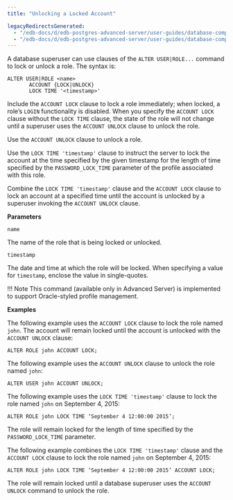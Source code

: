 ```yaml
---
title: "Unlocking a Locked Account"

legacyRedirectsGenerated:
  - "/edb-docs/d/edb-postgres-advanced-server/user-guides/database-compatibility-for-oracle-developers-guide/13/unlocking_a_locked_account.html"
  - "/edb-docs/d/edb-postgres-advanced-server/user-guides/database-compatibility-for-oracle-developers-guide/latest/unlocking_a_locked_account.html"
---
```


<div id="unlocking_a_locked_account" class="registered_link"></div>

A database superuser can use clauses of the `ALTER USER|ROLE...` command to lock or unlock a role. The syntax is:

```text
ALTER USER|ROLE <name>
       ACCOUNT {LOCK|UNLOCK}
       LOCK TIME '<timestamp>'
```

Include the `ACCOUNT LOCK` clause to lock a role immediately; when locked, a role’s `LOGIN` functionality is disabled. When you specify the `ACCOUNT LOCK` clause without the `LOCK TIME` clause, the state of the role will not change until a superuser uses the `ACCOUNT UNLOCK` clause to unlock the role.

Use the `ACCOUNT UNLOCK` clause to unlock a role.

Use the `LOCK TIME 'timestamp'` clause to instruct the server to lock the account at the time specified by the given timestamp for the length of time specified by the `PASSWORD_LOCK_TIME` parameter of the profile associated with this role.

Combine the `LOCK TIME 'timestamp'` clause and the `ACCOUNT LOCK` clause to lock an account at a specified time until the account is unlocked by a superuser invoking the `ACCOUNT UNLOCK` clause.

**Parameters**

`name`

The name of the role that is being locked or unlocked.

`timestamp`

The date and time at which the role will be locked. When specifying a value for `timestamp`, enclose the value in single-quotes.

!!! Note
    This command (available only in Advanced Server) is implemented to support Oracle-styled profile management.

**Examples**

The following example uses the `ACCOUNT LOCK` clause to lock the role named `john`. The account will remain locked until the account is unlocked with the `ACCOUNT UNLOCK` clause:

```text
ALTER ROLE john ACCOUNT LOCK;
```

The following example uses the `ACCOUNT UNLOCK` clause to unlock the role named `john`:

```text
ALTER USER john ACCOUNT UNLOCK;
```

The following example uses the `LOCK TIME 'timestamp'` clause to lock the role named `john` on September 4, 2015:

```text
ALTER ROLE john LOCK TIME ‘September 4 12:00:00 2015’;
```

The role will remain locked for the length of time specified by the `PASSWORD_LOCK_TIME` parameter.

The following example combines the `LOCK TIME 'timestamp'` clause and the `ACCOUNT LOCK` clause to lock the role named `john` on September 4, 2015:

```text
ALTER ROLE john LOCK TIME ‘September 4 12:00:00 2015’ ACCOUNT LOCK;
```

The role will remain locked until a database superuser uses the `ACCOUNT UNLOCK` command to unlock the role.
